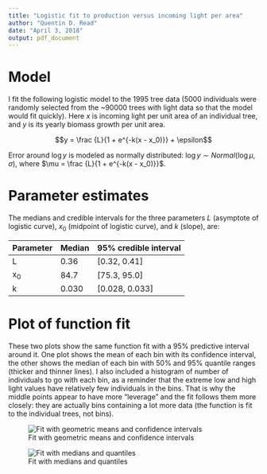 ```yaml
---
title: "Logistic fit to production versus incoming light per area"
author: "Quentin D. Read"
date: "April 3, 2018"
output: pdf_document
---
```


# Model

I fit the following logistic model to the 1995 tree data (5000 individuals were randomly selected from the ~90000 trees with light data so that the model would fit quickly). Here $x$ is incoming light per unit area of an individual tree, and $y$ is its yearly biomass growth per unit area.

$$y = \frac {L}{1 + e^{-k(x - x_0)}} + \epsilon$$

Error around $\log y$ is modeled as normally distributed: $\log y \sim Normal(\log \mu, \sigma)$, where $\mu = \frac {L}{1 + e^{-k(x - x_0)}}$.

# Parameter estimates

The medians and credible intervals for the three parameters $L$ (asymptote of logistic curve), $x_0$ (midpoint of logistic curve), and $k$ (slope), are:

Parameter     | Median | 95% credible interval
------------- | ------ | ---------------------
L             | 0.36   | [0.32, 0.41]
x<sub>0</sub> | 84.7   | [75.3, 95.0]
k             | 0.030  | [0.028, 0.033]

\newpage
# Plot of function fit

These two plots show the same function fit with a 95% predictive interval around it. One plot shows the mean of each bin with its confidence interval, the other shows the median of each bin with 50% and 95% quantile ranges (thicker and thinner lines). I also included a histogram of number of individuals to go with each bin, as a reminder that the extreme low and high light values have relatively few individuals in the bins. That is why the middle points appear to have more "leverage" and the fit follows them more closely: they are actually bins containing a lot more data (the function is fit to the individual trees, not bins).

![Fit with geometric means and confidence intervals][plot1]

![Fit with medians and quantiles][plot2]

[plot1]: C:/Users/Q/google_drive/ForestLight/figs/credible_interval_plots/production_vs_light_1995_mean.png 

[plot2]: C:/Users/Q/google_drive/ForestLight/figs/credible_interval_plots/production_vs_light_1995_median.png 